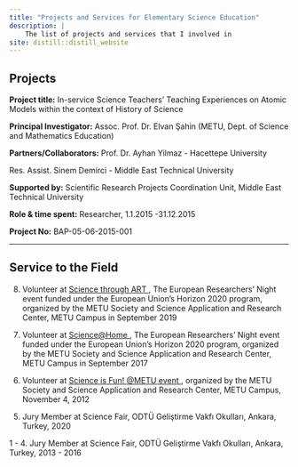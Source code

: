 ```yaml
---
title: "Projects and Services for Elementary Science Education"
description: |
    The list of projects and services that I involved in
site: distill::distill_website
---
```


## Projects

**Project title:** In-service Science Teachers’ Teaching Experiences on Atomic Models within the context of History of Science

**Principal Investigator:**  Assoc. Prof. Dr. Elvan Şahin (METU, Dept. of Science and Mathematics Education) 

**Partners/Collaborators:** Prof. Dr. Ayhan Yilmaz - Hacettepe University

Res. Assist. Sinem Demirci - Middle East Technical University


**Supported by:** Scientific Research Projects Coordination Unit, Middle East Technical University

**Role & time spent:** Researcher, 1.1.2015 -31.12.2015 

**Project No:** BAP-05-06-2015-001

---

## Service to the Field

<p>
8. Volunteer at <a href = "http://obe.metu.edu.tr/en/science-through-art-2019" target="_blank"> Science through ART </a>, The European Researchers' Night event funded under the European Union's Horizon 2020 program, organized by the METU Society and Science Application and Research Center, METU Campus in September 2019
</p>

<p>
7. Volunteer at <a href = "http://obe.metu.edu.tr/en/scienceathome-2017" target="_blank"> Science@Home </a>, The European Researchers' Night event funded under the European Union's Horizon 2020 program, organized by the METU Society and Science Application and Research Center, METU Campus in September 2017
</p>

<p>
6. Volunteer at <a href = "http://obe.metu.edu.tr/en/scienceisfun-2012" target="_blank"> Science is Fun! @METU event </a>, organized by the METU Society and Science Application and Research Center, METU Campus, November 4, 2012
</p>

<p>
5. Jury Member at Science Fair, ODTÜ Geliştirme Vakfı Okulları, Ankara, Turkey, 2020
</p>

<p>
1 - 4. Jury Member at Science Fair, ODTÜ Geliştirme Vakfı Okulları, Ankara, Turkey, 2013 - 2016 
</p>
